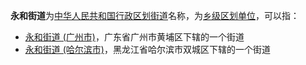 '''永和街道'''为[[中华人民共和国行政区划|中华人民共和国行政区划]][[街道_(行政区划)|街道]]名称，为[[乡级行政区划|乡级区划单位]]，可以指：

* [[永和街道_(广州市)|永和街道 (广州市)]]，广东省广州市黄埔区下辖的一个街道
* [[永和街道_(哈尔滨市)|永和街道 (哈尔滨市)]]，黑龙江省哈尔滨市双城区下辖的一个街道

{{Disambiguation|Yong永和街道|Cat=四字乡级行政区划消歧义}}